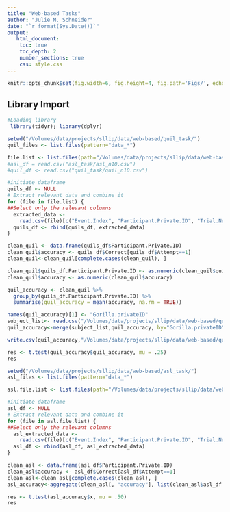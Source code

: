 ```yaml
---
title: "Web-based Tasks"
author: "Julie M. Schneider"
date: "`r format(Sys.Date())`"
output:
   html_document:
    toc: true
    toc_depth: 2
    number_sections: true
    css: style.css
---
```


```r
knitr::opts_chunk$set(fig.width=6, fig.height=4, fig.path='Figs/', echo=TRUE, tidy=TRUE, message=F, warning=F, cache=T)
```

## Library Import
```r
#Loading library
 library(tidyr); library(dplyr)
```

```r
setwd("/Volumes/data/projects/sllip/data/web-based/quil_task/")
quil_files <- list.files(pattern="data_*")

file.list <- list.files(path="/Volumes/data/projects/sllip/data/web-based/quil_task/",pattern="data*", full.names = TRUE)
#asl_df = read.csv("asl_task/asl_n10.csv")
#quil_df <- read.csv("quil_task/quil_n10.csv")
```

```r
#initiate dataframe
quils_df <- NULL
# Extract relevant data and combine it
for (file in file.list) {
##Select only the relevant columns
  extracted_data <-
    read.csv(file)[c("Event.Index", "Participant.Private.ID", "Trial.Number", "Reaction.Time", "Attempt","Correct","Incorrect")]
  quils_df <- rbind(quils_df, extracted_data)
}
```

```r
clean_quil <- data.frame(quils_df$Participant.Private.ID)
clean_quil$accuracy <- quils_df$Correct[quils_df$Attempt==1]
clean_quil<-clean_quil[complete.cases(clean_quil), ]

clean_quil$quils_df.Participant.Private.ID <- as.numeric(clean_quil$quils_df.Participant.Private.ID)
clean_quil$accuracy <- as.numeric(clean_quil$accuracy)

quil_accuracy <- clean_quil %>%
  group_by(quils_df.Participant.Private.ID) %>%
  summarise(quil_accuracy = mean(accuracy, na.rm = TRUE))

names(quil_accuracy)[1] <- "Gorilla.privateID"
subject_list<- read.csv("/Volumes/data/projects/sllip/data/web-based/quil_task/quil_decoder.csv")
quil_accuracy<-merge(subject_list,quil_accuracy, by="Gorilla.privateID")

write.csv(quil_accuracy,"/Volumes/data/projects/sllip/data/web-based/quil_task/quil_accuracy.csv")
```

```r
res <- t.test(quil_accuracy$quil_accuracy, mu = .25)
res
```

```r
setwd("/Volumes/data/projects/sllip/data/web-based/asl_task/")
asl_files <- list.files(pattern="data_*")

asl.file.list <- list.files(path="/Volumes/data/projects/sllip/data/web-based/asl_task/",pattern="data*", full.names = TRUE)

```

```r
#initiate dataframe
asl_df <- NULL
# Extract relevant data and combine it
for (file in asl.file.list) {
##Select only the relevant columns
  asl_extracted_data <-
    read.csv(file)[c("Event.Index", "Participant.Private.ID", "Trial.Number", "Reaction.Time", "Attempt","Correct","Incorrect")]
  asl_df <- rbind(asl_df, asl_extracted_data)
}

```

```r
clean_asl <- data.frame(asl_df$Participant.Private.ID)
clean_asl$accuracy <- asl_df$Correct[asl_df$Attempt==1]
clean_asl<-clean_asl[complete.cases(clean_asl), ]
asl_accuracy<-aggregate(clean_asl[, "accuracy"], list(clean_asl$asl_df.Participant.Private.ID), mean)
```


```r
res <- t.test(asl_accuracy$x, mu = .50)
res
```



